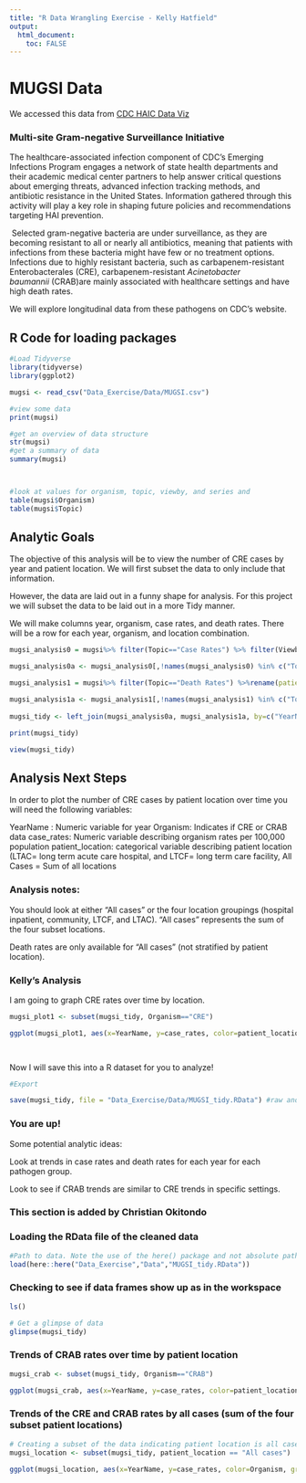 ```yaml
---
title: "R Data Wrangling Exercise - Kelly Hatfield"
output:
  html_document:
    toc: FALSE
---
```


# MUGSI Data


We accessed this data from [CDC HAIC Data Viz](https://www.cdc.gov/hai/eip/haicviz.html)

### Multi-site Gram-negative Surveillance Initiative

The healthcare-associated infection component of CDC's Emerging Infections Program engages a network of state health departments and their academic medical center partners to help answer critical questions about emerging threats, advanced infection tracking methods, and antibiotic resistance in the United States. Information gathered through this activity will play a key role in shaping future policies and recommendations targeting HAI prevention.

 Selected gram-negative bacteria are under surveillance, as they are becoming resistant to all or nearly all antibiotics, meaning that patients with infections from these bacteria might have few or no treatment options. Infections due to highly resistant bacteria, such as carbapenem-resistant Enterobacterales (CRE), carbapenem-resistant *Acinetobacter baumannii* (CRAB)are mainly associated with healthcare settings and have high death rates.

We will explore longitudinal data from these pathogens on CDC's website.

## R Code for loading packages

```r

#Load Tidyverse
library(tidyverse) 
library(ggplot2)

mugsi <- read_csv("Data_Exercise/Data/MUGSI.csv")

#view some data
print(mugsi)

#get an overview of data structure
str(mugsi)
#get a summary of data
summary(mugsi)



#look at values for organism, topic, viewby, and series and 
table(mugsi$Organism)
table(mugsi$Topic)


```

## Analytic Goals

The objective of this analysis will be to view the number of CRE cases by year and patient location. We will first subset the data to only include that information.

However, the data are laid out in a funny shape for analysis. For this project we will subset the data to be laid out in a more Tidy manner.

We will make columns year, organism, case rates, and death rates. There will be a row for each year, organism, and location combination.

```r

mugsi_analysis0 = mugsi%>% filter(Topic=="Case Rates") %>% filter(Viewby=="Patient location") %>%rename(patient_location = Series) %>%  rename(case_rates = Value)

mugsi_analysis0a <- mugsi_analysis0[,!names(mugsi_analysis0) %in% c("Topic", "Viewby")]

mugsi_analysis1 = mugsi%>% filter(Topic=="Death Rates") %>%rename(patient_location = Series) %>%  rename(death_rates = Value)

mugsi_analysis1a <- mugsi_analysis1[,!names(mugsi_analysis1) %in% c("Topic", "Viewby")]
  
mugsi_tidy <- left_join(mugsi_analysis0a, mugsi_analysis1a, by=c("YearName", "Organism", "patient_location"))

print(mugsi_tidy)

view(mugsi_tidy)
```

## Analysis Next Steps

In order to plot the number of CRE cases by patient location over time you will need the following variables:

YearName : Numeric variable for year Organism: Indicates if CRE or CRAB data case_rates: Numeric variable describing organism rates per 100,000 population patient_location: categorical variable describing patient location (LTAC= long term acute care hospital, and LTCF= long term care facility, All Cases = Sum of all locations

### Analysis notes:

You should look at either "All cases" or the four location groupings (hospital inpatient, community, LTCF, and LTAC). "All cases" represents the sum of the four subset locations.

Death rates are only available for "All cases" (not stratified by patient location).

### Kelly's Analysis

I am going to graph CRE rates over time by location.

```r

mugsi_plot1 <- subset(mugsi_tidy, Organism=="CRE")

ggplot(mugsi_plot1, aes(x=YearName, y=case_rates, color=patient_location, group=patient_location)) + geom_point() + geom_line() +labs(y="Case Rates per 100,000 population", x="Year", title = "Annual CRE Rates by Patient Location")
                         



```

Now I will save this into a R dataset for you to analyze!

```r

#Export

save(mugsi_tidy, file = "Data_Exercise/Data/MUGSI_tidy.RData") #raw and clean data if needed
```

### You are up!

Some potential analytic ideas:

Look at trends in case rates and death rates for each year for each pathogen group.

Look to see if CRAB trends are similar to CRE trends in specific settings.

### This section is added by Christian Okitondo 

### Loading the RData file of the cleaned data
```r
#Path to data. Note the use of the here() package and not absolute paths
load(here::here("Data_Exercise","Data","MUGSI_tidy.RData"))
```


### Checking to see if data frames show up as in the workspace
```r
ls()
```


```r
# Get a glimpse of data
glimpse(mugsi_tidy)
```


### Trends of CRAB rates over time by patient location
```r
mugsi_crab <- subset(mugsi_tidy, Organism=="CRAB")

ggplot(mugsi_crab, aes(x=YearName, y=case_rates, color=patient_location, group=patient_location)) + geom_point() + geom_line() +labs(y="Case Rates per 100,000 population", x="Year", title = "Annual CRAB Rates by Patient Location")
```

### Trends of the CRE and CRAB rates by all cases (sum of the four subset patient locations)
```r

# Creating a subset of the data indicating patient location is all cases.
mugsi_location <- subset(mugsi_tidy, patient_location == "All cases")

ggplot(mugsi_location, aes(x=YearName, y=case_rates, color=Organism, group=Organism)) + geom_point() + geom_line() +labs(y="Case Rates per 100,000 population", x="Year", title = "Annual CRAB Rates by Patient Location")
                         

```
